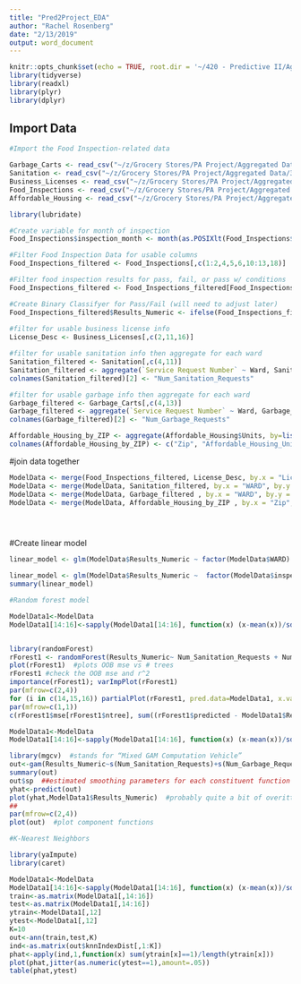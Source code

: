 ```yaml
---
title: "Pred2Project_EDA"
author: "Rachel Rosenberg"
date: "2/13/2019"
output: word_document
---
```


```r
knitr::opts_chunk$set(echo = TRUE, root.dir = '~/420 - Predictive II/Aggregated Data')
library(tidyverse)
library(readxl)
library(plyr)
library(dplyr)
```



## Import Data
```r
#Import the Food Inspection-related data

Garbage_Carts <- read_csv("~/z/Grocery Stores/PA Project/Aggregated Data/311_Service_Requests_-_Garbage_Carts.csv")
Sanitation <- read_csv("~/z/Grocery Stores/PA Project/Aggregated Data/311_Service_Requests_-_Sanitation_Code_Complaints.csv")
Business_Licenses <- read_csv("~/z/Grocery Stores/PA Project/Aggregated Data/Business_Licenses.csv")
Food_Inspections <- read_csv("~/z/Grocery Stores/PA Project/Aggregated Data/Food_Inspections.csv")
Affordable_Housing <- read_csv("~/z/Grocery Stores/PA Project/Aggregated Data/Affordable_Rental_Housing_Developments.csv")

```
```r
library(lubridate)

#Create variable for month of inspection
Food_Inspections$inspection_month <- month(as.POSIXlt(Food_Inspections$`Inspection Date`, format="%m/%d/%Y"))

#Filter Food Inspection Data for usable columns
Food_Inspections_filtered <- Food_Inspections[,c(1:2,4,5,6,10:13,18)]

#Filter food inspection results for pass, fail, or pass w/ conditions
Food_Inspections_filtered <- Food_Inspections_filtered[Food_Inspections_filtered$Results == "Pass" | Food_Inspections_filtered$Results == "Fail" | Food_Inspections_filtered$Results == "Pass w/ Conditions" ,]

#Create Binary Classifyer for Pass/Fail (will need to adjust later)
Food_Inspections_filtered$Results_Numeric <- ifelse(Food_Inspections_filtered$Results =="Fail", 0, 1)
  
#filter for usable business license info
License_Desc <- Business_Licenses[,c(2,11,16)]

#filter for usable sanitation info then aggregate for each ward
Sanitation_filtered <- Sanitation[,c(4,11)]
Sanitation_filtered <- aggregate(`Service Request Number` ~ Ward, Sanitation_filtered, function(x) length(unique(x)))
colnames(Sanitation_filtered)[2] <- "Num_Sanitation_Requests"

#filter for usable garbage info then aggregate for each ward
Garbage_filtered <- Garbage_Carts[,c(4,13)]
Garbage_filtered <- aggregate(`Service Request Number` ~ Ward, Garbage_filtered, function(x) length(unique(x)))
colnames(Garbage_filtered)[2] <- "Num_Garbage_Requests"

Affordable_Housing_by_ZIP <- aggregate(Affordable_Housing$Units, by=list(Category=Affordable_Housing$`Zip Code`), FUN=sum)
colnames(Affordable_Housing_by_ZIP) <- c("Zip", "Affordable_Housing_Units")
```

#join data together
```r

ModelData <- merge(Food_Inspections_filtered, License_Desc, by.x = "License #", by.y = "LICENSE ID")
ModelData <- merge(ModelData, Sanitation_filtered, by.x = "WARD", by.y = "Ward")
ModelData <- merge(ModelData, Garbage_filtered , by.x = "WARD", by.y = "Ward")
ModelData <- merge(ModelData, Affordable_Housing_by_ZIP , by.x = "Zip", by.y = "Zip")





```





#Create linear model
```r

linear_model <- glm(ModelData$Results_Numeric ~ factor(ModelData$WARD) , family=binomial(link="logit"))

linear_model <- glm(ModelData$Results_Numeric ~  factor(ModelData$inspection_month) +  ModelData$Num_Sanitation_Requests  + ModelData$Num_Garbage_Requests + ModelData$Affordable_Housing_Units)
summary(linear_model)


```





```r
#Random forest model

ModelData1<-ModelData
ModelData1[14:16]<-sapply(ModelData1[14:16], function(x) (x-mean(x))/sd(x)) #standardize predictors


library(randomForest)
rForest1 <- randomForest(Results_Numeric~ Num_Sanitation_Requests + Num_Garbage_Requests + Affordable_Housing_Units, data=ModelData1, mtry=3, ntree = 500, nodesize = 3, importance = TRUE)
plot(rForest1)  #plots OOB mse vs # trees
rForest1 #check the OOB mse and r^2
importance(rForest1); varImpPlot(rForest1)
par(mfrow=c(2,4))
for (i in c(14,15,16)) partialPlot(rForest1, pred.data=ModelData1, x.var = names(ModelData1)[i], xlab = names(ModelData1)[i], main=NULL) #creates "partial dependence" plots 
par(mfrow=c(1,1))
c(rForest1$mse[rForest1$ntree], sum((rForest1$predicted - ModelData1$Results_Numeric)^2)/nrow(ModelData1)) #both give the OOB MSE


```





```r
ModelData1<-ModelData
ModelData1[14:16]<-sapply(ModelData1[14:16], function(x) (x-mean(x))/sd(x)) #standardize predictors

library(mgcv)  #stands for “Mixed GAM Computation Vehicle”
out<-gam(Results_Numeric~s(Num_Sanitation_Requests)+s(Num_Garbage_Requests)+s(Affordable_Housing_Units), data=ModelData1, family=binomial(), sp=c(-1,-1,-1)) 
summary(out)
out$sp  ##estimated smoothing parameters for each constituent function 
yhat<-predict(out)
plot(yhat,ModelData1$Results_Numeric)  #probably quite a bit of overitting
##
par(mfrow=c(2,4))
plot(out)  #plot component functions
```


```r
#K-Nearest Neighbors

library(yaImpute)
library(caret)

ModelData1<-ModelData
ModelData1[14:16]<-sapply(ModelData1[14:16], function(x) (x-mean(x))/sd(x)) #standardize predictors
train<-as.matrix(ModelData1[,14:16])
test<-as.matrix(ModelData1[,14:16])
ytrain<-ModelData1[,12]
ytest<-ModelData1[,12]
K=10
out<-ann(train,test,K)
ind<-as.matrix(out$knnIndexDist[,1:K])
phat<-apply(ind,1,function(x) sum(ytrain[x]==1)/length(ytrain[x]))
plot(phat,jitter(as.numeric(ytest==1),amount=.05))
table(phat,ytest)

```






















